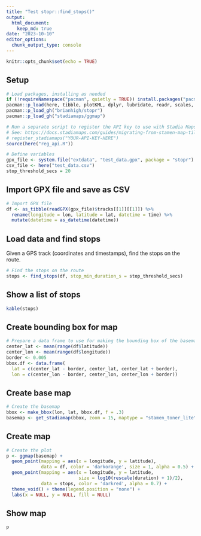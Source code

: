 ```yaml
---
title: "Test stopr::find_stops()"
output: 
  html_document:
    keep_md: true
date: "2023-10-10"
editor_options: 
  chunk_output_type: console
---
```


```r
knitr::opts_chunk$set(echo = TRUE)
```

## Setup

```r
# Load packages, installing as needed
if (!requireNamespace("pacman", quietly = TRUE)) install.packages("pacman")
pacman::p_load(here, tibble, plotKML, dplyr, lubridate, readr, scales, knitr)
pacman::p_load_gh("brianhigh/stopr")
pacman::p_load_gh("stadiamaps/ggmap")

# Run a separate script to register the API key to use with Stadia Maps
# See: https://docs.stadiamaps.com/guides/migrating-from-stamen-map-tiles/
# register_stadiamaps("YOUR-API-KEY-HERE")
source(here("reg_api.R"))

# Define variables
gpx_file <- system.file("extdata", "test_data.gpx", package = "stopr")
csv_file <- here("test_data.csv")
stop_threshold_secs = 20
```

## Import GPX file and save as CSV

```r
# Import GPX file
df <- as_tibble(readGPX(gpx_file)$tracks[[1]][[1]]) %>% 
  rename(longitude = lon, latitude = lat, datetime = time) %>% 
  mutate(datetime = as_datetime(datetime))
```

## Load data and find stops

Given a GPS track (coordinates and timestamps), find the stops on the route.

```r
# Find the stops on the route
stops <- find_stops(df, stop_min_duration_s = stop_threshold_secs)
```

## Show a list of stops

```r
kable(stops)
```

## Create bounding box for map

```r
# Prepare a data frame to use for making the bounding box of the basemap
center_lat <- mean(range(df$latitude))
center_lon <- mean(range(df$longitude))
border <- 0.005
bbox.df <- data.frame(
  lat = c(center_lat - border, center_lat, center_lat + border),
  lon = c(center_lon - border, center_lon, center_lon + border))
```

## Create base map

```r
# Create the basemap
bbox <- make_bbox(lon, lat, bbox.df, f = .3)
basemap <- get_stadiamap(bbox, zoom = 15, maptype = "stamen_toner_lite")
```

## Create map

```r
# Create the plot
p <- ggmap(basemap) +
  geom_point(mapping = aes(x = longitude, y = latitude),
             data = df, color = 'darkorange', size = 1, alpha = 0.5) +
  geom_point(mapping = aes(x = longitude, y = latitude,
                           size = log10(rescale(duration) + 1)/2),
             data = stops, color = 'darkred', alpha = 0.7) +
  theme_void() + theme(legend.position = "none") +
  labs(x = NULL, y = NULL, fill = NULL)
```

## Show map

```r
p
```

